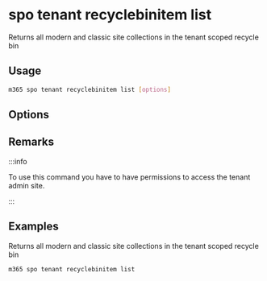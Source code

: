 
# spo tenant recyclebinitem list

Returns all modern and classic site collections in the tenant scoped recycle bin

## Usage

```sh
m365 spo tenant recyclebinitem list [options]
```

## Options

<Global />

## Remarks

:::info

To use this command you have to have permissions to access the tenant admin site.

:::

## Examples

Returns all modern and classic site collections in the tenant scoped recycle bin

```sh
m365 spo tenant recyclebinitem list
```

